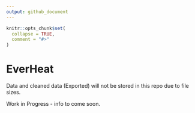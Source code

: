 ```yaml
---
output: github_document
---
```


<!-- README.md is generated from README.Rmd. Please edit that file -->

```r
knitr::opts_chunk$set(
  collapse = TRUE,
  comment = "#>"
)
```

# EverHeat

Data and cleaned data (Exported) will not be stored in this repo due to file sizes. 

Work in Progress - info to come soon. 